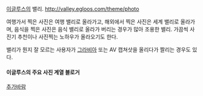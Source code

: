 [[이글루스]]의 밸리. [[http://valley.egloos.com/theme/photo]]

여행가서 찍은 사진은 여행 밸리로 올라가고, 해외에서 찍은 사진은 세계 밸리로 올라가며, 음식을 찍은 사진은 음식 밸리로 올라가 버리는 경우가 많아 조용한 밸리. 가끔씩 사진기 추천이나 사진찍는 노하우가 올라오기도 한다.

밸리가 뭔지 잘 모르는 사용자가 [[그라비아]] 또는 AV 캡쳐삿을 올리다가 짤리는 경우도 있다.

==== 이글루스의 주요 사진 계열 블로거 ====
[[추가바람]]
